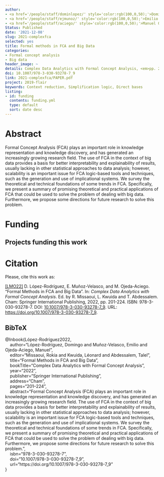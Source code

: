 ```yaml
---
author:
- <a href='/people/staff/dominlopez/' style='color:rgb(100,0,50);'>Domingo López Rodríguez</a>
- <a href='/people/staff/ejmunoz/' style='color:rgb(100,0,50);'>Emilio Muñoz Velasco</a>
- <a href='/people/staff/aciego/' style='color:rgb(100,0,50);'>Manuel Ojeda Aciego</a>
Status: Published
date: '2021-12-08'
slug: 2021-complexfca
selected: yes
title: Formal methods in FCA and Big Data
categories:
- Formal concept analysis
- Big data
header_image: ~
details: Complex Data Analytics with Formal Concept Analysis, <em>pp. 201 -- 224</em>
doi: 10.1007/978-3-030-93278-7_9
link: 2021-complexfca/PAPER.pdf
project: 2019-flair
keywords: Context reduction, Simplification logic, Direct bases
listing:
- id: funding
  contents: funding.yml
  type: default
  sort: date desc
---
```



# Abstract


Formal Concept Analysis (FCA) plays an important role in knowledge representation and knowledge discovery, and has generated an increasingly growing research field. The use of FCA in the context of big data provides a basis for better interpretability and explainability of results, usually lacking in other statistical approaches to data analysis; however, scalability is an important issue for FCA logic-based tools and techniques, such as the generation and use of implicational systems. We survey the theoretical and technical foundations of some trends in FCA. Specifically, we present a summary of promising theoretical and practical applications of FCA that could be used to solve the problem of dealing with big data. Furthermore, we propose some directions for future research to solve this problem.




# Funding
::: {.callout-note appearance='minimal' collapse=false}
## Projects funding this work

:::{#funding}
:::
:::




# Citation
Please, cite this work as:


<a name=bib-Lpez-Rodrguez2022></a>[[LMO22]](#cite-Lpez-Rodrguez2022) D. López-Rodríguez, E. Muñoz-Velasco, and M. Ojeda-Aciego. “Formal Methods in FCA and Big Data”. In: _Complex Data Analytics with Formal Concept Analysis_. Ed. by R. Missaoui, L. Kwuida and T. Abdessalem. Cham: Springer International Publishing, 2022, pp. 201-224. ISBN: 978-3-030-93278-7. DOI: [10.1007/978-3-030-93278-7_9](https://doi.org/10.1007%2F978-3-030-93278-7_9). URL: [https://doi.org/10.1007/978-3-030-93278-7_9](https://doi.org/10.1007/978-3-030-93278-7_9).

::: {.callout-note appearance="minimal" collapse=true}

## BibTeX

@Inbook{López-Rodríguez2022,<br>&nbsp;&nbsp;&nbsp;&nbsp;author="López-Rodríguez, Domingo and Muñoz-Velasco, Emilio and Ojeda-Aciego, Manuel",<br>&nbsp;&nbsp;&nbsp;&nbsp;editor="Missaoui, Rokia and Kwuida, Léonard and Abdessalem, Talel",<br>&nbsp;&nbsp;&nbsp;&nbsp;title="Formal Methods in FCA and Big Data",<br>&nbsp;&nbsp;&nbsp;&nbsp;bookTitle="Complex Data Analytics with Formal Concept Analysis",<br>&nbsp;&nbsp;&nbsp;&nbsp;year="2022",<br>&nbsp;&nbsp;&nbsp;&nbsp;publisher="Springer International Publishing",<br>&nbsp;&nbsp;&nbsp;&nbsp;address="Cham",<br>&nbsp;&nbsp;&nbsp;&nbsp;pages="201--224",<br>&nbsp;&nbsp;&nbsp;&nbsp;abstract="Formal Concept Analysis (FCA) plays an important role in knowledge representation and knowledge discovery, and has generated an increasingly growing research field. The use of FCA in the context of big data provides a basis for better interpretability and explainability of results, usually lacking in other statistical approaches to data analysis; however, scalability is an important issue for FCA logic-based tools and techniques, such as the generation and use of implicational systems. We survey the theoretical and technical foundations of some trends in FCA. Specifically, we present a summary of promising theoretical and practical applications of FCA that could be used to solve the problem of dealing with big data. Furthermore, we propose some directions for future research to solve this problem.",<br>&nbsp;&nbsp;&nbsp;&nbsp;isbn="978-3-030-93278-7",<br>&nbsp;&nbsp;&nbsp;&nbsp;doi="10.1007/978-3-030-93278-7_9",<br>&nbsp;&nbsp;&nbsp;&nbsp;url="https://doi.org/10.1007/978-3-030-93278-7_9"<br>}

:::


